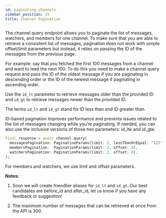 ```yaml
---
id: paginating_channels
sidebar_position: 15
title: Channel Pagination
---
```


The channel query endpoint allows you to paginate the list of messages, watchers, and members for one channel.
To make sure that you are able to retrieve a consistent list of messages, pagination does not work with simple offset/limit parameters but instead,
it relies on passing the ID of the messages from the previous page.

For example: say that you fetched the first 100 messages from a channel and want to lead the next 100.
To do this you need to make a channel query request and pass the ID of the oldest message if you are paginating in descending order or the ID of the newest message if paginating in ascending order.

Use the `id_lt` parameter to retrieve messages older than the provided ID and `id_gt` to retrieve messages newer than the provided ID.

The terms `id_lt` and `id_gt` stand for ID less than and ID greater than.

ID-based pagination improves performance and prevents issues related to the list of messages changing while you’re paginating. If needed, you can also use the inclusive versions of those two parameters: id_lte and id_gte.

```dart
final response = await channel.query(
  messagesPagination: PaginationParams(limit: 2, lessThanOrEqual: "123"),
  membersPagination:  PaginationParams(limit: 2, offset: 0),
  watchersPagination: PaginationParams(limit: 2, offset: 0),
);
```

For members and watchers, we use limit and offset parameters.

<b>Notes:</b>

1.  Soon we will create friendlier aliases for `id_lt` and `id_gt`. Our best candidates are before_id and after_id,
let us know if you have any feedback or suggestion!

2.  The maximum number of messages that can be retrieved at once from the API is 300.